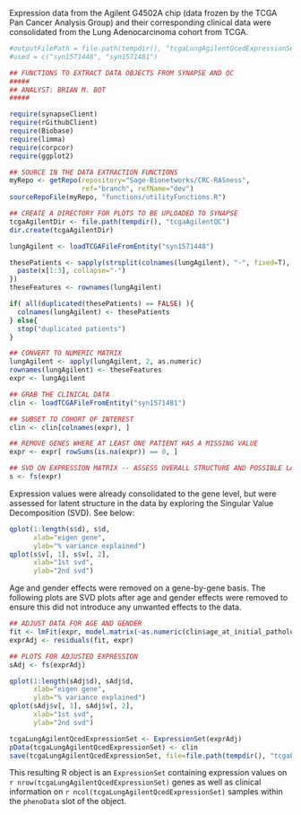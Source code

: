 Expression data from the Agilent G4502A chip (data frozen by the TCGA Pan Cancer Analysis Group) and their corresponding clinical data were consolidated from the Lung Adenocarcinoma cohort from TCGA.

```r
#outputFilePath = file.path(tempdir(), "tcgaLungAgilentQcedExpressionSet.rbin")
#used = c("syn1571448", "syn1571481")

## FUNCTIONS TO EXTRACT DATA OBJECTS FROM SYNAPSE AND QC
#####
## ANALYST: BRIAN M. BOT
#####

require(synapseClient)
require(rGithubClient)
require(Biobase)
require(limma)
require(corpcor)
require(ggplot2)

## SOURCE IN THE DATA EXTRACTION FUNCTIONS
myRepo <- getRepo(repository="Sage-Bionetworks/CRC-RASness",
                  ref="branch", refName="dev")
sourceRepoFile(myRepo, "functions/utilityFunctions.R")

## CREATE A DIRECTORY FOR PLOTS TO BE UPLOADED TO SYNAPSE
tcgaAgilentDir <- file.path(tempdir(), "tcgaAgilentQC")
dir.create(tcgaAgilentDir)

lungAgilent <- loadTCGAFileFromEntity("syn1571448")

thesePatients <- sapply(strsplit(colnames(lungAgilent), "-", fixed=T), function(x){
  paste(x[1:3], collapse="-")
})
theseFeatures <- rownames(lungAgilent)

if( all(duplicated(thesePatients) == FALSE) ){
  colnames(lungAgilent) <- thesePatients
} else{
  stop("duplicated patients")
}

## CONVERT TO NUMERIC MATRIX
lungAgilent <- apply(lungAgilent, 2, as.numeric)
rownames(lungAgilent) <- theseFeatures
expr <- lungAgilent

## GRAB THE CLINICAL DATA
clin <- loadTCGAFileFromEntity("syn1571481")

## SUBSET TO COHORT OF INTEREST
clin <- clin[colnames(expr), ]

## REMOVE GENES WHERE AT LEAST ONE PATIENT HAS A MISSING VALUE
expr <- expr[ rowSums(is.na(expr)) == 0, ]

## SVD ON EXPRESSION MATRIX -- ASSESS OVERALL STRUCTURE AND POSSIBLE LATENT STRUCTURE
s <- fs(expr)
```

Expression values were already consolidated to the gene level, but were assessed for latent structure in the data by exploring the Singular Value Decomposition (SVD). See below:

```r
qplot(1:length(s$d), s$d,
      xlab="eigen gene",
      ylab="% variance explained")
qplot(s$v[, 1], s$v[, 2],
      xlab="1st svd",
      ylab="2nd svd")
```

Age and gender effects were removed on a gene-by-gene basis. The following plots are SVD plots after age and gender effects were removed to ensure this did not introduce any unwanted effects to the data.

```r
## ADJUST DATA FOR AGE AND GENDER
fit <- lmFit(expr, model.matrix(~as.numeric(clin$age_at_initial_pathologic_diagnosis) + factor(clin$gender)))
exprAdj <- residuals(fit, expr)

## PLOTS FOR ADJUSTED EXPRESSION
sAdj <- fs(exprAdj)
```


```r
qplot(1:length(sAdj$d), sAdj$d,
      xlab="eigen gene",
      ylab="% variance explained")
qplot(sAdj$v[, 1], sAdj$v[, 2],
      xlab="1st svd",
      ylab="2nd svd")
```


```r
tcgaLungAgilentQcedExpressionSet <- ExpressionSet(exprAdj)
pData(tcgaLungAgilentQcedExpressionSet) <- clin
save(tcgaLungAgilentQcedExpressionSet, file=file.path(tempdir(), "tcgaLungAgilentQcedExpressionSet.rbin"))
```

This resulting R object is an `ExpressionSet` containing expression values on `r nrow(tcgaLungAgilentQcedExpressionSet)` genes as well as clinical information on `r ncol(tcgaLungAgilentQcedExpressionSet)` samples within the `phenoData` slot of the object.
